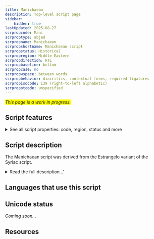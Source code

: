 ```yaml
---
title: Manichaean
description: Top-level script page
sidebar:
    hidden: true
lastUpdated: 2025-08-27
scrpropcode: Mani
scrproptype: abjad
scrpropname: Manichaean
scrpropshortname: Manichaean script
scrpropstatus: Historical
scrpropregion: Middle Eastern
scrpropdirection: RTL
scrpropbaseline: bottom
scrpropcase: no
scrpropwspace: between words
scrpropbehavior: diacritics, contextual forms, required ligatures
scrpropisocode: 139 (right-to-left alphabetic)
scrpropotcode: unspecified
---
```


<span style='background-color:yellow'>_This page is a work in progress._</span>


## Script features

<details>
<summary> See all script properties: code, region, status and more</summary>
<ScriptInfo />
</details>

## Script description

The Manichaean script was derived from the Estrangelo variant of the Syriac script.

<details>
<summary>Read the full description...'</summary>It was the vehicle employed for the spread of Manichaeanism, an Iranian Gnostic religion created by the Mesopotamian prophet Mani, between the 3rd and 14th centuries. It was Mani's desire that his teachings could be made available to speakers of every known language, so the script was used for writing the Middle and Early Modern Persian, Parthian, Sogdian, Bactrian, Ughur and Tocharian languages.

The Manichaean script was written from right to left using twenty-four letters which are ordered according to the Aramaic order. Each of these had two forms, for final and non-final forms. There was some variation in the letter inventory between languages, in order to represent the sounds of each language. There are no vowel letters, and vowels were often omitted in writing, but as with many semitic scripts, the letter representing _w_ could also be used to represent [u/o]. The letter _aleph_ was used to indicate an initial vowel.

Two obligatory ligatures were used for writing the sounds 'čy' and 'čn'. There were three diacritical marks indicating abbreviation, plurality or the conjunction _ud_, meaning _and_. A set of punctuation existed; often part of the punctuation was written in red ink. Punctuation was used to mark the beginning and end of headlines and captions, to separate sections of text or parts of a sentence or to fill out a line. Manichaean text tended to be distributed evenly across the page, often in columns, and the edges justified by stretching or compressing letters, abbreviating a word or using the line filler punctuation. Words were separated by spaces.

A set of Manichaean base numbers represented 1, 5, 10, 20 and 100. Other numbers were built up by combining these numbers cumulatively from right to left.

The historical spellings and heterograms (words written in one language but read in another) characteristic of many Aramaic-derived scripts were not used in Manichaean writing.
</details>

## Languages that use this script

<WsList script='Mani' wsMax='5' />

## Unicode status

_Coming soon..._

## Resources

<ScriptResources detailSummary='seemore' />

